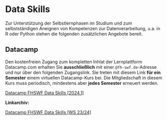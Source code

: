 # Data Skills

Zur Unterstützung der Selbstlernphasen im Studium und zum selbstständigen Aneignen von Kompetenzen zur Datenverarbeitung, u.a. in R oder Python stehen die folgenden zusätzlichen Angebote bereit. 

## Datacamp 

Den kostenfreien Zugang zum kompletten Inhlat der Lernplattform Datacamp.com erhalten Sie  **ausschließlich** mit einer `@fh-swf.de`-Adresse und nur über den folgenden Zugangslink. Sie treten mit diesem Link **für ein Semester** einem virtuellen Datacamp-Kurs bei. Die Mitgliedschaft in diesem Kurs muss periodisch, mindestens aber **jedes Semester** erneuert werden.

[Datacamp FHSWF Data Skills [2024.1]](https://www.datacamp.com/groups/shared_links/b1e43009ccc9440de4d563f7b823699de3180b2b42098b0bd6a3f88c839fd157) 


**Linkarchiv:**

[Datacamp FHSWF Data Skills [WS 23/24]](https://www.datacamp.com/groups/shared_links/7c11de154f88ef1379261fd86cd4a0bd636b96d504ba807297976cfe511fce19)


